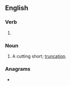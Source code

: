 ==English==

===Verb===
{{head|en|verb form}}

# {{present participle of|en|curtail|nocat=1}}

===Noun===
{{en-noun}}

# A cutting short; [[truncation]].

===Anagrams===
* {{anagrams|en|a=acgiilnrtu|granulitic}}